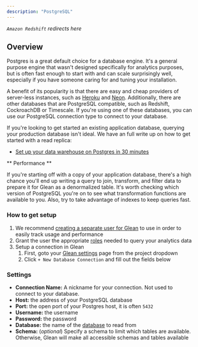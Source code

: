 ```yaml
---
description: "PostgreSQL"
---
```


_`Amazon Redshift` redirects here_

## Overview

Postgres is a great default choice for a database engine. It's a general purpose engine that wasn't designed specifically for analytics purposes, but is often fast enough to start with and can scale surprisingly well, especially if you have someone caring for and tuning your installation.

A benefit of its popularity is that there are easy and cheap providers of server-less instances, such as [Heroku](https://www.heroku.com/postgres) and [Neon](https://neon.tech). Additionally, there are other databases that are PostgreSQL compatible, such as Redshift, CockroachDB or Timescale. If you're using one of these databases, you can use our PostgreSQL connection type to connect to your database.

If you're looking to get started an existing application database, querying your production database isn't ideal. We have an full write up on how to get started with a read replica:

- [Set up your data warehouse on Postgres in 30 minutes](https://glean.io/blog-posts/setup-your-data-warehouse-on-postgres-in-30-minutes)

** Performance **

If you're starting off with a copy of your application database, there's a high chance you'll end up writing a query to join, transform, and filter data to prepare it for Glean as a denormalized table. It's worth checking which version of PostgreSQL you're on to see what transformation functions are available to you. Also, try to take advantage of indexes to keep queries fast.

### How to get setup

1. We recommend [creating a separate user for Glean](https://www.postgresql.org/docs/current/sql-createuser.html) to use in order to easily track usage and performance
2. Grant the user the appropriate [roles](https://www.postgresql.org/docs/current/role-membership.html) needed to query your analytics data
3. Setup a connection in Glean
   1. First, goto your [Glean settings](https://glean.io/app/p/settings#database_connections) page from the project dropdown
   2. Click `+ New Database Connection` and fill out the fields below

### Settings

- **Connection Name:** A nickname for your connection. Not used to connect to your database.
- **Host:** the address of your PostgreSQL database
- **Port:** the open port of your Postgres host, it is often `5432`
- **Username:** the username
- **Password:** the password
- **Database:** the name of the [database](https://www.postgresql.org/docs/current/ddl-schemas.html) to read from
- **Schema:** (_optional_) Specify a schema to limit which tables are available. Otherwise, Glean will make all accessible schemas and tables available
